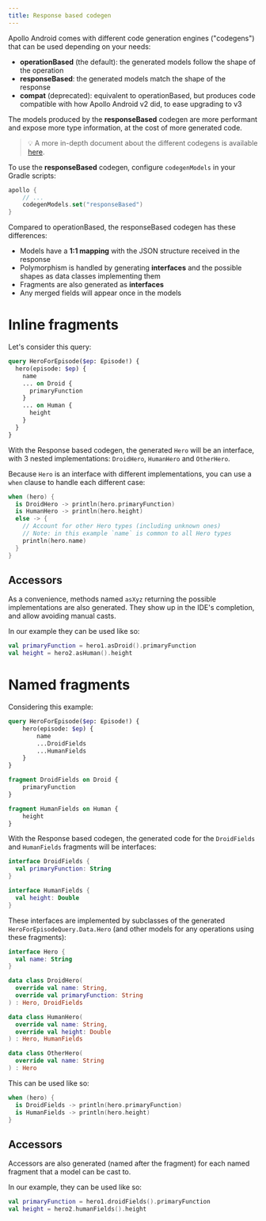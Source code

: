 ```yaml
---
title: Response based codegen
---
```


Apollo Android comes with different code generation engines ("codegens") that can be used depending on your needs:

- **operationBased** (the default): the generated models follow the shape of the operation
- **responseBased**: the generated models match the shape of the response
- **compat** (deprecated): equivalent to operationBased, but produces code compatible with how Apollo Android v2 did, to ease upgrading to v3

The models produced by the **responseBased** codegen are more performant and expose more type information, at the cost of more generated code.

> 💡 A more in-depth document about the different codegens is available [here](https://github.com/apollographql/apollo-android/blob/dev-3.x/design-docs/Codegen.md).


To use the **responseBased** codegen, configure `codegenModels` in your Gradle scripts:

```kotlin:title=build.gradle.kts
apollo {
    // ...
    codegenModels.set("responseBased")
}
```

Compared to operationBased, the responseBased codegen has these differences:
- Models have a **1:1 mapping** with the JSON structure received in the response
- Polymorphism is handled by generating **interfaces** and the possible shapes as data classes implementing them
- Fragments are also generated as **interfaces**
- Any merged fields will appear once in the models

# Inline fragments

Let's consider this query:

```graphql{4-9}:title=HeroQuery.graphql
query HeroForEpisode($ep: Episode!) {
  hero(episode: $ep) {
    name
    ... on Droid {
      primaryFunction
    }
    ... on Human {
      height
    }
  }
}
```

With the Response based codegen, the generated `Hero` will be an interface, with 3 nested implementations: `DroidHero`, `HumanHero` and `OtherHero`.

Because `Hero` is an interface with different implementations, you can use a `when` clause to handle each different case:

```kotlin
when (hero) {
  is DroidHero -> println(hero.primaryFunction)
  is HumanHero -> println(hero.height)
  else -> {
    // Account for other Hero types (including unknown ones)
    // Note: in this example `name` is common to all Hero types
    println(hero.name)
  }
}
```
## Accessors

As a convenience, methods named `asXyz` returning the possible implementations are also generated. They show up in the IDE's completion, and allow avoiding manual casts. 

In our example they can be used like so:

```kotlin
val primaryFunction = hero1.asDroid().primaryFunction
val height = hero2.asHuman().height
```

# Named fragments

Considering this example:

```graphql{9-15}:title=HeroQuery.graphql
query HeroForEpisode($ep: Episode!) {
    hero(episode: $ep) {
        name
        ...DroidFields
        ...HumanFields
    }
}

fragment DroidFields on Droid {
    primaryFunction
}

fragment HumanFields on Human {
    height
}
```

With the Response based codegen, the generated code for the `DroidFields` and `HumanFields` fragments will be interfaces:

```kotlin
interface DroidFields {
  val primaryFunction: String
}

interface HumanFields {
  val height: Double
}
```

These interfaces are implemented by subclasses of the generated `HeroForEpisodeQuery.Data.Hero` (and other models for any operations using
these fragments):

```kotlin:title=HeroForEpisodeQuery.kt
interface Hero {
  val name: String
}

data class DroidHero(
  override val name: String,
  override val primaryFunction: String
) : Hero, DroidFields

data class HumanHero(
  override val name: String,
  override val height: Double
) : Hero, HumanFields

data class OtherHero(
  override val name: String
) : Hero
```

This can be used like so:

```kotlin
when (hero) {
  is DroidFields -> println(hero.primaryFunction)
  is HumanFields -> println(hero.height)
}
```

## Accessors

Accessors are also generated (named after the fragment) for each named fragment that a model can be cast to. 

In our example, they can be used like so:

```kotlin
val primaryFunction = hero1.droidFields().primaryFunction
val height = hero2.humanFields().height
```

